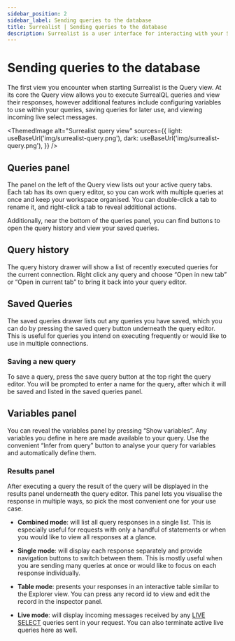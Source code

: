 ```yaml
---
sidebar_position: 2
sidebar_label: Sending queries to the database
title: Surrealist | Sending queries to the database
description: Surrealist is a user interface for interacting with your SurrealDB database visually. It enables you to seamlessly connect to any SurrealDB instance, allowing you to execute queries, explore your tables, design your schemas, and much more.
---
```



# Sending queries to the database

The first view you encounter when starting Surrealist is the Query view. At its core the Query view allows you to execute SurrealQL queries and view their responses, however additional features include configuring variables to use within your queries, saving queries for later use, and viewing incoming live select messages.

<ThemedImage
  alt="Surrealist query view"
  sources={{
    light: useBaseUrl('img/surrealist-query.png'),
    dark: useBaseUrl('img/surrealist-query.png'),
  }}
/>

## Queries panel

The panel on the left of the Query view lists out your active query tabs. Each tab has its own query editor, so you can work with multiple queries at once and keep your workspace organised. You can double-click a tab to rename it, and right-click a tab to reveal additional actions.

Additionally, near the bottom of the queries panel, you can find buttons to open the query history and view your saved queries.

## Query history

The query history drawer will show a list of recently executed queries for the current connection. Right click any query and choose “Open in new tab” or “Open in current tab” to bring it back into your query editor.

## Saved Queries

The saved queries drawer lists out any queries you have saved, which you can do by pressing the saved query button underneath the query editor. This is useful for queries you intend on executing frequently or would like to use in multiple connections.

### Saving a new query

To save a query, press the save query button at the top right the query editor. You will be prompted to enter a name for the query, after which it will be saved and listed in the saved queries panel.

## Variables panel

You can reveal the variables panel by pressing “Show variables”. Any variables you define in here are made available to your query. Use the convenient “Infer from query” button to analyse your query for variables and automatically define them.

### Results panel

After executing a query the result of the query will be displayed in the results panel underneath the query editor. This panel lets you visualise the response in multiple ways, so pick the most convenient one for your use case.

- **Combined mode**: will list all query responses in a single list. This is especially useful for requests with only a handful of statements or when you would like to view all responses at a glance.

- **Single mode**: will display each response separately and provide navigation buttons to switch between them. This is mostly useful when you are sending many queries at once or would like to focus on each response individually.

- **Table mode**: presents your responses in an interactive table similar to the Explorer view. You can press any record id to view and edit the record in the inspector panel.

- **Live mode**: will display incoming messages received by any [LIVE SELECT](/docs/surrealql/statements/live) queries sent in your request. You can also terminate active live queries here as well.


